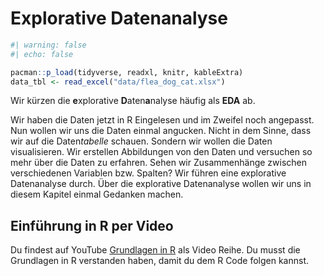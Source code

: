 # Explorative Datenanalyse {#sec-eda-preface}

```r
#| warning: false
#| echo: false

pacman::p_load(tidyverse, readxl, knitr, kableExtra)
data_tbl <- read_excel("data/flea_dog_cat.xlsx")

```

[Wir kürzen die **e**xplorative **D**aten**a**nalyse häufig als **EDA** ab.]{.aside}

Wir haben die Daten jetzt in R Eingelesen und im Zweifel noch angepasst. Nun wollen wir uns die Daten einmal angucken. Nicht in dem Sinne, dass wir auf die Daten*tabelle* schauen. Sondern wir wollen die Daten visualisieren. Wir erstellen Abbildungen von den Daten und versuchen so mehr über die Daten zu erfahren. Sehen wir Zusammenhänge zwischen verschiedenen Variablen bzw. Spalten? Wir führen eine explorative Datenanalyse durch. Über die explorative Datenanalyse wollen wir uns in diesem Kapitel einmal Gedanken machen.

::: callout-tip
## Einführung in R per Video

Du findest auf YouTube [Grundlagen in R](https://www.youtube.com/playlist?list=PLe51bCp9JvEFUnFqaJG5aRmON9i1ZbOYC) als Video Reihe. Du musst die Grundlagen in R verstanden haben, damit du dem R Code folgen kannst.
:::
